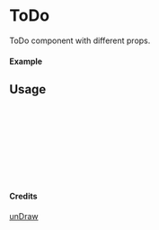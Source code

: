 
<Meta of={ToDo} title="unDraw/ToDo" />

# ToDo

ToDo component with different props.

#### Example

<Canvas of={ToDo.Primary} />

## Usage

```ts
import { ToDo } from "yadl-ui";

const Example = () => {
  return (
      <ToDo />
  );
};

export default Example;
```

#### Credits
[unDraw](https://undraw.co/illustrations)
